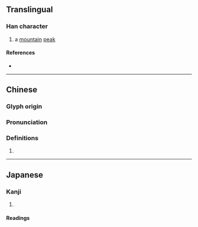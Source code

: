 {{character info/new}}
==Translingual==

===Han character===
{{Han char|rn=27|rad=厂|as=08|sn=10|four=71214|canj=MHJM|ids=⿸厂垂}}

# a [[mountain]] [[peak]]

====References====
* {{Han ref|kx=0161.360|dkj=02960|dj=0368.130|hdz=10074.060|uh=539C|ud=21404|bh=D470|bd=54384}}

----

==Chinese==
{{zh-forms}}

===Glyph origin===
{{Han etym}}

===Pronunciation===
{{zh-pron
|m=zuī
|c=ceoi1,seoi4
|h=pfs=
|md=
|mn=
|w=
|mc=y
|oc=y
|cat=
}}

===Definitions===
{{zh-hanzi}}

# {{rfdef|zh}}

----

==Japanese==

===Kanji===
{{ja-kanji|grade=|rs=厂08}}

# {{defn|lang=ja|sort=厂08}}

====Readings====
{{ja-readings|on=[[し]] (shi), [[すい]] (sui), [[ずい]] (zui)|kun=}}
